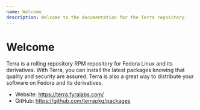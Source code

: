 ```yaml
---
name: Welcome
description: Welcome to the documentation for the Terra repository.
---
```


# Welcome

Terra is a rolling repository RPM repository for Fedora Linux and its derivatives.
With Terra, you can install the latest packages knowing that quality and security are assured.
Terra is also a great way to distribute your software on Fedora and its derivatives.

- Website: https://terra.fyralabs.com/
- GitHub: https://github.com/terrapkg/packages
